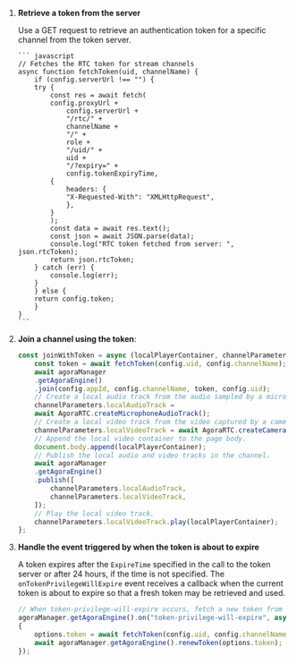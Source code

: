 <PlatformWrapper platform="web">

1.  **Retrieve a token from the server**

    Use a GET request to retrieve an authentication token for a specific channel from the token server.

        ``` javascript
        // Fetches the RTC token for stream channels
        async function fetchToken(uid, channelName) {
            if (config.serverUrl !== "") {
            try {
                const res = await fetch(
                config.proxyUrl +
                    config.serverUrl +
                    "/rtc/" +
                    channelName +
                    "/" +
                    role +
                    "/uid/" +
                    uid +
                    "/?expiry=" +
                    config.tokenExpiryTime,
                {
                    headers: {
                    "X-Requested-With": "XMLHttpRequest",
                    },
                }
                );
                const data = await res.text();
                const json = await JSON.parse(data);
                console.log("RTC token fetched from server: ", json.rtcToken);
                return json.rtcToken;
            } catch (err) {
                console.log(err);
            }
            } else {
            return config.token;
            }
        }
        ```
1.  **Join a channel using the token**:

    ``` javascript
    const joinWithToken = async (localPlayerContainer, channelParameters) => {
        const token = await fetchToken(config.uid, config.channelName);
        await agoraManager
        .getAgoraEngine()
        .join(config.appId, config.channelName, token, config.uid);
        // Create a local audio track from the audio sampled by a microphone.
        channelParameters.localAudioTrack =
        await AgoraRTC.createMicrophoneAudioTrack();
        // Create a local video track from the video captured by a camera.
        channelParameters.localVideoTrack = await AgoraRTC.createCameraVideoTrack();
        // Append the local video container to the page body.
        document.body.append(localPlayerContainer);
        // Publish the local audio and video tracks in the channel.
        await agoraManager
        .getAgoraEngine()
        .publish([
            channelParameters.localAudioTrack,
            channelParameters.localVideoTrack,
        ]);
        // Play the local video track.
        channelParameters.localVideoTrack.play(localPlayerContainer);
    };
    ```

7.  **Handle the event triggered by <Vg k="AGORA_BACKEND" /> when the token is about to expire**

    A token expires after the `ExpireTime` specified in the call to the token server or after 24 hours, if the time is not specified. The `onTokenPrivilegeWillExpire` event receives a callback when the current token is about to expire so that a fresh token may be retrieved and used.

    ``` javascript
    // When token-privilege-will-expire occurs, fetch a new token from the server and call renewToken to renew the token.
    agoraManager.getAgoraEngine().on("token-privilege-will-expire", async function ()
    {
        options.token = await fetchToken(config.uid, config.channelName);
        await agoraManager.getAgoraEngine().renewToken(options.token);
    });
    ```
</PlatformWrapper>

